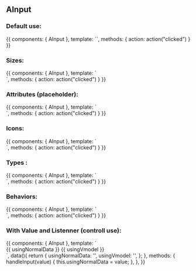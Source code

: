 
<Meta title="Design System/Atoms/AInput" component={AInput} />

## AInput

### Default use:

<Canvas>
  <Story name="Default use">
    {{
        components: { AInput },
        template: `<a-input type="text" />`,
        methods: { action: action("clicked") }
    }}
  </Story>
</Canvas>

### Sizes:

<Canvas>
  <Story name="Sizes">
    {{
        components: { AInput },
        template: `
        <div>
          <a-input type="text" size="small" placeholder="small" />
          <span />
          <a-input type="text" size="medium" placeholder="medium" />
        </div>
        `,
        methods: { action: action("clicked") }
    }}
  </Story>
</Canvas>

### Attributes (placeholder):

<Canvas>
  <Story name="Attributes">
    {{
        components: { AInput },
        template: `
        <div>
          <a-input type="text" placeholder="example1" />
        </div>
        `,
        methods: { action: action("clicked") }
    }}
  </Story>
</Canvas>

### Icons:

<Canvas>
  <Story name="Attributdsades">
    {{
        components: { AInput },
        template: `
        <div>
          <a-input type="text" icon="fas fa-user" />
          <a-input type="text" icon="fas fa-user" icon-color="success" />
        </div>
        `,
        methods: { action: action("clicked") }
    }}
  </Story>
</Canvas>

### Types :

<Canvas>
  <Story name="Types">
    {{
        components: { AInput },
        template: `
        <div>
          <a-input type="text" placeholder="example" />
          <a-input type="number" placeholder="1000" />
          <a-input type="date" />
        </div>
      `,
        methods: { action: action("clicked") }
    }}
  </Story>
</Canvas>

### Behaviors:

<Canvas>
  <Story name="Behaviors">
    {{
        components: { AInput },
        template: `
        <div>
          <a-input type="text" icon="fas fa-user" behavior="default" placeholder="default" />
          <a-input type="text" icon="fas fa-user" behavior="block" placeholder="block" />
        </div>
        `,
        methods: { action: action("clicked") }
    }}
  </Story>
</Canvas>

### With Value and Listenner (controll use):

<Canvas>
  <Story name="Value and Listenner">
    {{
        components: { AInput },
        template: `
        <div>
          <a-input type="text" :value="usingNormalData" @input="handleInput" placeholder="default" />
          {{ usingNormalData }}
          <a-input type="text" v-model="usingVmodel" placeholder="v-model" />
          {{ usingVmodel }}
        </div>
        `,
        data(){
          return {
            usingNormalData: '',
            usingVmodel: '',
          };
        },
        methods: {
          handleInput(value) {
            this.usingNormalData = value;
          },
        },
    }}
  </Story>
</Canvas>

<ArgsTable of={AInput} />

